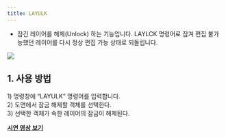 ```yaml
---
title: LAYULK
---
```



[image1]: ../../../../../assets/images/commands/layulk/image1.png

* 잠긴 레이어를 해제(Unlock) 하는 기능입니다. LAYLCK 명령어로 잠겨 편집 불가능했던 레이어를 다시 정상 편집 가능 상태로 되돌립니다.

![][image1]

## **1\. 사용 방법**

1\) 명령창에 “LAYULK” 명령어를 입력합니다.  
2\) 도면에서 잠금 해제할 객체를 선택한다.  
3\) 선택한 객체가 속한 레이어의 잠금이 해제된다.

[**<Icon name="youtube" class="emoji"/> 시연 영상 보기**]() 